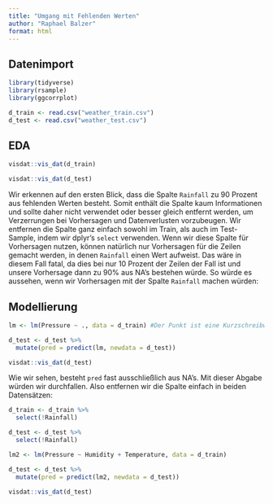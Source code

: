 ```yaml
---
title: "Umgang mit Fehlenden Werten"
author: "Raphael Balzer"
format: html
---
```


## Datenimport

```r
library(tidyverse)
library(rsample)
library(ggcorrplot)
```

```r
d_train <- read.csv("weather_train.csv")
d_test <- read.csv("weather_test.csv")
```

## EDA

```r
visdat::vis_dat(d_train)
```

```r
visdat::vis_dat(d_test)
```

Wir erkennen auf den ersten Blick, dass die Spalte ``Rainfall`` zu 90 Prozent aus fehlenden Werten besteht. Somit enthält die Spalte kaum Informationen und sollte daher nicht verwendet oder besser gleich entfernt werden, um Verzerrungen bei Vorhersagen und Datenverlusten vorzubeugen. Wir entfernen die Spalte ganz einfach sowohl im Train, als auch im Test-Sample, indem wir dplyr's ``select`` verwenden. Wenn wir diese Spalte für Vorhersagen nutzen, können natürlich nur Vorhersagen für die Zeilen gemacht werden, in denen ``Rainfall`` einen Wert aufweist. Das wäre in diesem Fall fatal, da dies bei nur 10 Prozent der Zeilen der Fall ist und unsere Vorhersage dann zu 90% aus NA's bestehen würde. So würde es aussehen, wenn wir Vorhersagen mit der Spalte ``Rainfall`` machen würden:

## Modellierung

```r
lm <- lm(Pressure ~ ., data = d_train) #Der Punkt ist eine Kurzschreibweise für alle verfügbaren Variablen
```

```r
d_test <- d_test %>% 
  mutate(pred = predict(lm, newdata = d_test))

visdat::vis_dat(d_test)
```

Wie wir sehen, besteht ``pred`` fast ausschließlich aus NA's. Mit dieser Abgabe würden wir durchfallen. Also entfernen wir die Spalte einfach in beiden Datensätzen:

```r
d_train <- d_train %>% 
  select(!Rainfall)

d_test <- d_test %>% 
  select(!Rainfall)
```

```r
lm2 <- lm(Pressure ~ Humidity + Temperature, data = d_train)
```

```r
d_test <- d_test %>% 
  mutate(pred = predict(lm2, newdata = d_test))

visdat::vis_dat(d_test)
```